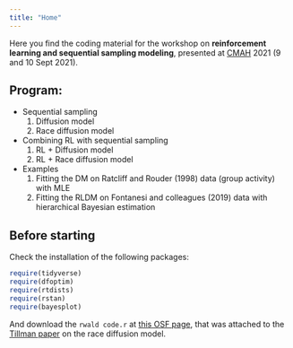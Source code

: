 ```yaml
---
title: "Home"
---
```


Here you find the coding material for the workshop on **reinforcement learning and sequential sampling modeling**, presented at [CMAH](https://cmah.eu/) 2021 (9 and 10 Sept 2021).

## Program:

* Sequential sampling
  1. Diffusion model
  2. Race diffusion model

* Combining RL with sequential sampling
	1. RL + Diffusion model
	2. RL + Race diffusion model

* Examples
  1. Fitting the DM on Ratcliff and Rouder (1998) data (group activity) with MLE
  2. Fitting the RLDM on Fontanesi and colleagues (2019) data with hierarchical Bayesian estimation

## Before starting

Check the installation of the following packages:
```r
require(tidyverse)
require(dfoptim)
require(rtdists)
require(rstan)
require(bayesplot)
```

And download the `rwald code.r` at [this OSF page](https://osf.io/3sp9t/), that was attached to the [Tillman paper](https://pubmed.ncbi.nlm.nih.gov/32424622/) on the race diffusion model.